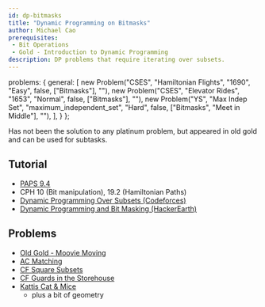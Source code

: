 ```yaml
---
id: dp-bitmasks
title: "Dynamic Programming on Bitmasks"
author: Michael Cao
prerequisites: 
 - Bit Operations
 - Gold - Introduction to Dynamic Programming
description: DP problems that require iterating over subsets.
---
```



  problems: {
    general: [
      new Problem("CSES", "Hamiltonian Flights", "1690", "Easy", false, ["Bitmasks"], ""),
      new Problem("CSES", "Elevator Rides", "1653", "Normal", false, ["Bitmasks"], ""),
      new Problem("YS", "Max Indep Set", "maximum_independent_set", "Hard", false, ["Bitmasks", "Meet in Middle"], ""),
    ],
  }
};

Has not been the solution to any platinum problem, but appeared in old gold and can be used for subtasks.

## Tutorial

 - [PAPS 9.4](https://www.csc.kth.se/~jsannemo/slask/main.pdf)
 - CPH 10 (Bit manipulation), 19.2 (Hamiltonian Paths)
 - [Dynamic Programming Over Subsets (Codeforces)](https://codeforces.com/blog/entry/337)
 - [Dynamic Programming and Bit Masking (HackerEarth)](https://www.hackerearth.com/practice/algorithms/dynamic-programming/bit-masking/tutorial/)

## Problems

<problems-list problems={metadata.problems.general} />

 - [Old Gold - Moovie Moving](http://www.usaco.org/index.php?page=viewproblem2&cpid=515)
 - [AC Matching](https://atcoder.jp/contests/dp/tasks/dp_o)
 - [CF Square Subsets](https://codeforces.com/contest/895/problem/C)
 - [CF Guards in the Storehouse](https://codeforces.com/problemset/problem/845/F)
 - [Kattis Cat & Mice](https://open.kattis.com/problems/catandmice) [](66)
   - plus a bit of geometry